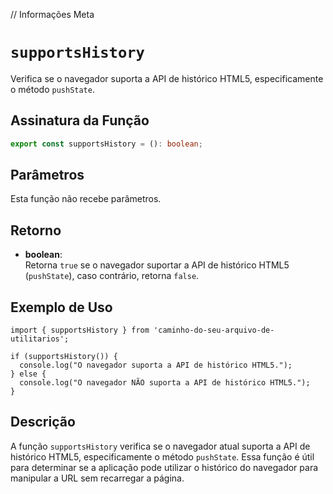 
// Informações Meta
<Meta title="Functions/supportsHistory" />

# `supportsHistory`

Verifica se o navegador suporta a API de histórico HTML5, especificamente o método `pushState`.

## Assinatura da Função

```typescript
export const supportsHistory = (): boolean;
```

## Parâmetros

Esta função não recebe parâmetros.

## Retorno

- **boolean**:  
  Retorna `true` se o navegador suportar a API de histórico HTML5 (`pushState`), caso contrário, retorna `false`.

## Exemplo de Uso

```tsx
import { supportsHistory } from 'caminho-do-seu-arquivo-de-utilitarios';

if (supportsHistory()) {
  console.log("O navegador suporta a API de histórico HTML5.");
} else {
  console.log("O navegador NÃO suporta a API de histórico HTML5.");
}
```

## Descrição

A função `supportsHistory` verifica se o navegador atual suporta a API de histórico HTML5, especificamente o método `pushState`. Essa função é útil para determinar se a aplicação pode utilizar o histórico do navegador para manipular a URL sem recarregar a página.

